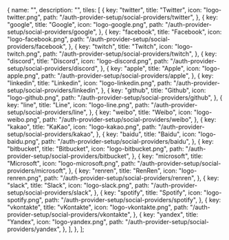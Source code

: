 
  {
    name: "",
    description: "",
    tiles: [
      {
        key: "twitter",
        title: "Twitter",
        icon: "logo-twitter.png",
        path: "/auth-provider-setup/social-providers/twitter",
      },
      {
        key: "google",
        title: "Google",
        icon: "logo-google.png",
        path: "/auth-provider-setup/social-providers/google",
      },
      {
        key: "facebook",
        title: "Facebook",
        icon: "logo-facebook.png",
        path: "/auth-provider-setup/social-providers/facebook",
      },
      {
        key: "twitch",
        title: "Twitch",
        icon: "logo-twitch.png",
        path: "/auth-provider-setup/social-providers/twitch",
      },
      {
        key: "discord",
        title: "Discord",
        icon: "logo-discord.png",
        path: "/auth-provider-setup/social-providers/discord",
      },
      {
        key: "apple",
        title: "Apple",
        icon: "logo-apple.png",
        path: "/auth-provider-setup/social-providers/apple",
      },
      {
        key: "linkedin",
        title: "Linkedin",
        icon: "logo-linkedin.png",
        path: "/auth-provider-setup/social-providers/linkedin",
      },
      {
        key: "github",
        title: "Github",
        icon: "logo-github.png",
        path: "/auth-provider-setup/social-providers/github",
      },
      {
        key: "line",
        title: "Line",
        icon: "logo-line.png",
        path: "/auth-provider-setup/social-providers/line",
      },
      {
        key: "weibo",
        title: "Weibo",
        icon: "logo-weibo.png",
        path: "/auth-provider-setup/social-providers/weibo",
      },
      {
        key: "kakao",
        title: "KaKao",
        icon: "logo-kakao.png",
        path: "/auth-provider-setup/social-providers/kakao",
      },
      {
        key: "baidu",
        title: "Baidu",
        icon: "logo-baidu.png",
        path: "/auth-provider-setup/social-providers/baidu",
      },
      {
        key: "bitbucket",
        title: "Bitbucket",
        icon: "logo-bitbucket.png",
        path: "/auth-provider-setup/social-providers/bitbucket",
      },
      {
        key: "microsoft",
        title: "Microsoft",
        icon: "logo-microsoft.png",
        path: "/auth-provider-setup/social-providers/microsoft",
      },
      {
        key: "renren",
        title: "RenRen",
        icon: "logo-renren.png",
        path: "/auth-provider-setup/social-providers/renren",
      },
      {
        key: "slack",
        title: "Slack",
        icon: "logo-slack.png",
        path: "/auth-provider-setup/social-providers/slack",
      },
      {
        key: "spotify",
        title: "Spotify",
        icon: "logo-spotify.png",
        path: "/auth-provider-setup/social-providers/spotify",
      },
      {
        key: "vkontakte",
        title: "vKontakte",
        icon: "logo-vkontakte.png",
        path: "/auth-provider-setup/social-providers/vkontakte",
      },
      {
        key: "yandex",
        title: "Yandex",
        icon: "logo-yandex.png",
        path: "/auth-provider-setup/social-providers/yandex",
      },
    ],
  },
];

<Tiles tileGroups={tileGroupsDataSocial} />
